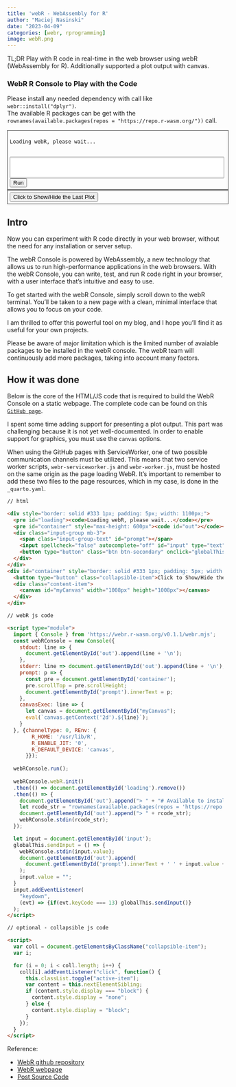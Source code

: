 ```yaml
---
title: 'webR - WebAssembly for R'
author: "Maciej Nasinski"
date: "2023-04-09"
categories: [webr, rprogramming]
image: webR.png
---
```


TL;DR Play with R code in real-time in the web browser using webR (WebAssembly for R). Additionally supported a plot output with canvas.

### WebR R Console to Play with the Code

Please install any needed dependency with call like `webr::install("dplyr")`.  
The available R packages can be get with the `rownames(available.packages(repos = "https://repo.r-wasm.org/"))` call.  

```{=html}
<div style="border: solid #333 1px; padding: 5px; width: 100%;">
  <pre id="loading"><code>Loading webR, please wait...</code></pre>
  <pre id="container" style="max-height: 600px"><code id="out"></code></pre>
  <div class="input-group mb-3">
    <span class="input-group-text" id="prompt"></span>
    <input spellcheck="false" autocomplete="off" id="input" type="text" style="width:500px;height:50px;">
    <button type="button" class="btn btn-secondary" onclick="globalThis.sendInput()" id="run">Run</button>
  </div>
</div>
<div id="container" style="border: solid #333 1px; padding: 5px; width: 100%;">
  <button type="button" class="collapsible-item">Click to Show/Hide the Last Plot</button>
  <div class="content-item">
    <canvas id="myCanvas" width="1008px" height="1008px"></canvas>
  </div>
</div>


<script type="module">
  import { Console } from 'https://webr.r-wasm.org/v0.1.1/webr.mjs';
  const webRConsole = new Console({
    stdout: line => {
      document.getElementById('out').append(line + '\n');
    },
    stderr: line => document.getElementById('out').append(line + '\n'),
    prompt: p => {
      const pre = document.getElementById('container');
      pre.scrollTop = pre.scrollHeight; 
      document.getElementById('prompt').innerText = p;
    },
    canvasExec: line => {
      let canvas = document.getElementById("myCanvas");
      eval(`canvas.getContext('2d').${line}`);
    }
  }, {channelType: 0, REnv: {
        R_HOME: '/usr/lib/R',
        R_ENABLE_JIT: '0',
        R_DEFAULT_DEVICE: 'canvas',
      }});
  
  webRConsole.run();
  
  webRConsole.webR.init()
  .then(() => document.getElementById('loading').remove())
  .then(() => {
    document.getElementById('out').append("> " + "# Available to install R packages \n");
    let rcode_str = "rownames(available.packages(repos = 'https://repo.r-wasm.org/'))\n";
    document.getElementById('out').append("> " + rcode_str);
    webRConsole.stdin(rcode_str);
  });

  let input = document.getElementById('input');
  globalThis.sendInput = () => {
    webRConsole.stdin(input.value);
    document.getElementById('out').append(
      document.getElementById('prompt').innerText + ' ' + input.value + '\n'
    );
    input.value = "";
  }
  input.addEventListener(
    "keydown",
    (evt) => {if(evt.keyCode === 13) globalThis.sendInput()}
  );
</script>


<script>
  var coll = document.getElementsByClassName("collapsible-item");
  var i;

  for (i = 0; i < coll.length; i++) {
    coll[i].addEventListener("click", function() {
      this.classList.toggle("active-item");
      var content = this.nextElementSibling;
      if (content.style.display === "block") {
        content.style.display = "none";
      } else {
        content.style.display = "block";
      }
    });
  }
</script>
```

## Intro

Now you can experiment with R code directly in your web browser, without the need for any installation or server setup.

The webR Console is powered by WebAssembly, a new technology that allows us to run high-performance applications in the web browsers. With the webR Console, you can write, test, and run R code right in your browser, with a user interface that's intuitive and easy to use.

To get started with the webR Console, simply scroll down to the webR terminal. You'll be taken to a new page with a clean, minimal interface that allows you to focus on your code.

I am thrilled to offer this powerful tool on my blog, and I hope you'll find it as useful for your own projects.

Please be aware of major limitation which is the limited number of avaiable packages to be installed in the webR console.
The webR team will continuously add more packages, taking into account many factors.

## How it was done

Below is the core of the HTML/JS code that is required to build the WebR Console on a static webpage. 
The complete code can be found on this [`GitHub page`](https://github.com/Polkas/polkas.github.io/tree/master/posts/webr).

I spent some time adding support for presenting a plot output. This part was challenging because it is not yet well-documented. In order to enable support for graphics, you must use the `canvas` options.

When using the GitHub pages with ServiceWorker, one of two possible communication channels must be utilized. This means that two service worker scripts, `webr-serviceworker.js` and `webr-worker.js`, must be hosted on the same origin as the page loading WebR. It's important to remember to add these two files to the page resources, which in my case, is done in the `_quarto.yaml`.

```html
// html

<div style="border: solid #333 1px; padding: 5px; width: 1100px;">
  <pre id="loading"><code>Loading webR, please wait...</code></pre>
  <pre id="container" style="max-height: 600px"><code id="out"></code></pre>
  <div class="input-group mb-3">
    <span class="input-group-text" id="prompt"></span>
    <input spellcheck="false" autocomplete="off" id="input" type="text" style="width:500px;height:50px;">
    <button type="button" class="btn btn-secondary" onclick="globalThis.sendInput()" id="run">Run</button>
  </div>
</div>
<div id="container" style="border: solid #333 1px; padding: 5px; width: 1100px;">
  <button type="button" class="collapsible-item">Click to Show/Hide the Last Plot</button>
  <div class="content-item">
    <canvas id="myCanvas" width="1008px" height="1008px"></canvas>
  </div>
</div>

// webR js code

<script type="module">
  import { Console } from 'https://webr.r-wasm.org/v0.1.1/webr.mjs';
  const webRConsole = new Console({
    stdout: line => {
      document.getElementById('out').append(line + '\n');
    },
    stderr: line => document.getElementById('out').append(line + '\n'),
    prompt: p => {
      const pre = document.getElementById('container');
      pre.scrollTop = pre.scrollHeight; 
      document.getElementById('prompt').innerText = p;
    },
    canvasExec: line => {
      let canvas = document.getElementById("myCanvas");
      eval(`canvas.getContext('2d').${line}`);
    }
  }, {channelType: 0, REnv: {
        R_HOME: '/usr/lib/R',
        R_ENABLE_JIT: '0',
        R_DEFAULT_DEVICE: 'canvas',
      }});
  
  webRConsole.run();
  
  webRConsole.webR.init()
  .then(() => document.getElementById('loading').remove())
  .then(() => {
    document.getElementById('out').append("> " + "# Available to install R packages \n");
    let rcode_str = "rownames(available.packages(repos = 'https://repo.r-wasm.org/'))\n";
    document.getElementById('out').append("> " + rcode_str);
    webRConsole.stdin(rcode_str);
  });

  let input = document.getElementById('input');
  globalThis.sendInput = () => {
    webRConsole.stdin(input.value);
    document.getElementById('out').append(
      document.getElementById('prompt').innerText + ' ' + input.value + '\n'
    );
    input.value = "";
  }
  input.addEventListener(
    "keydown",
    (evt) => {if(evt.keyCode === 13) globalThis.sendInput()}
  );
</script>

// optional - collapsible js code

<script>
  var coll = document.getElementsByClassName("collapsible-item");
  var i;

  for (i = 0; i < coll.length; i++) {
    coll[i].addEventListener("click", function() {
      this.classList.toggle("active-item");
      var content = this.nextElementSibling;
      if (content.style.display === "block") {
        content.style.display = "none";
      } else {
        content.style.display = "block";
      }
    });
  }
</script>
```

Reference:

- [WebR github repository](https://github.com/r-wasm/webr)
- [WebR webpage](https://docs.r-wasm.org/webr/latest/)
- [Post Source Code](https://github.com/Polkas/polkas.github.io/tree/master/posts/webr)
